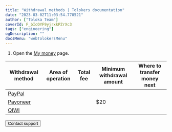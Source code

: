 ```yaml
---
title: "Withdrawal methods | Tolokers documentation"
date: "2023-03-02T11:03:54.770521"
author: ["Toloka Team"]
coverId: F_bIcOYF9yjrxkPZrXc3
tags: ["engineering"]
ogDescription: ""
docsMenu: "webTolokersMenu"
---
```



<PayAboutContent1/>

1. Open the [My money](https://toloka.yandex.com/profile/money) page.

<PayAboutContent2/>

Withdrawal method | Area of operation | Total fee | Minimum withdrawal amount | Where to transfer money next
----- | ----- | ----- | ----- | -----
[PayPal](../paypal) | <PayAboutTable1/>| <PayAboutTable2/>| <PayAboutTable3/>| <PayAboutTable4/>
[Payoneer](../payoneer) | <PayAboutTable5/>| <PayAboutTable6/>| $20 | <PayAboutTable7/>
[QIWI](../qiwi-wallet) | <PayAboutTable8/>| <PayAboutTable9/>| <PayAboutTable10/>| <PayAboutTable11/>

<PayAboutContent3/>

<Button themeColor="light" view="default" size="l" type="link" url="../troubleshooting/troubleshooting#money_withdrawal">Contact support</Button>
